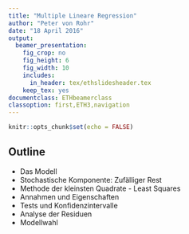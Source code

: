 ```yaml
---
title: "Multiple Lineare Regression"
author: "Peter von Rohr"
date: "18 April 2016"
output: 
  beamer_presentation:
    fig_crop: no
    fig_height: 6
    fig_width: 10
    includes:
      in_header: tex/ethslidesheader.tex
    keep_tex: yes
documentclass: ETHbeamerclass
classoption: first,ETH3,navigation
---
```


```r
knitr::opts_chunk$set(echo = FALSE)
```


## Outline

- Das Modell
- Stochastische Komponente: Zufälliger Rest
- Methode der kleinsten Quadrate - Least Squares
- Annahmen und Eigenschaften
- Tests und Konfidenzintervalle
- Analyse der Residuen
- Modellwahl


